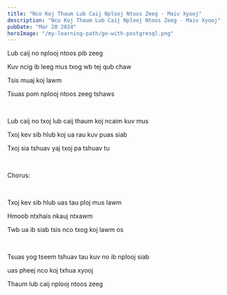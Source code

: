 ```yaml
---
title: "Nco Koj Thaum Lub Caij Nplooj Ntoos Zeeg - Maiv Xyooj"
description: "Nco Koj Thaum Lub Caij Nplooj Ntoos Zeeg - Maiv Xyooj"
pubDate: "Mar 20 2024"
heroImage: "/my-learning-path/go-with-postgresql.png"
---
```


Lub caij no nplooj ntoos pib zeeg

Kuv ncig ib leeg mus txog wb tej qub chaw

Tsis muaj koj lawm

Tsuas pom nplooj ntoos zeeg tshaws

<br />

Lub caij no txoj lub caij thaum koj ncaim kuv mus

Txoj kev sib hlub koj ua rau kuv puas siab

Txoj sia tshuav yaj txoj pa tshuav tu

<br />

Chorus:

<br />

Txoj kev sib hlub uas tau ploj mus lawm

Hmoob ntxhais nkauj ntxawm

Twb ua ib siab tsis nco txog koj lawm os

<br />

Tsuas yog tseem tshuav tau kuv no ib nplooj siab

uas pheej nco koj txhua xyooj

Thaum lub caij nplooj ntoos zeeg